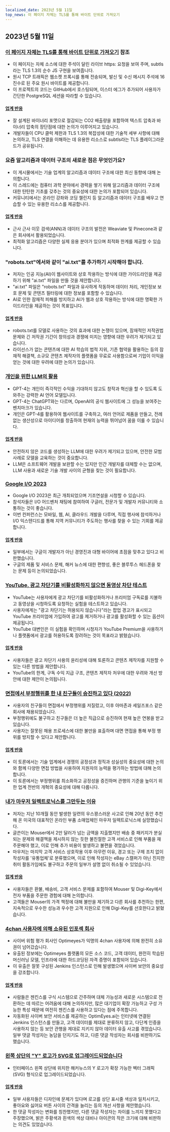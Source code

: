 ```yaml
---
localized_date: 2023년 5월 11일
top_news: 이 페이지 자체는 TLS를 통해 바이트 단위로 가져오기
---
```




<CallToAction />

<Steps>

## 2023년 5월 11일

### [이 페이지 자체는 TLS를 통해 바이트 단위로 가져오기](https://subtls.pages.dev/) 참조

- 이 페이지는 자체 소스에 대한 주석이 달린 라이브 https: 요청을 보여 주며, subtls라는 TLS 1.3의 순수 JS 구현을 보여줍니다.
- 원시 TCP 트래픽은 웹소켓 프록시를 통해 전송되며, 발신 및 수신 메시지 주석에 16진수로 된 주요 원시 바이트를 제공합니다.
- 이 프로젝트의 코드는 GitHub에서 호스팅되며, 이스터 에그가 추가되어 사용자가 간단한 PostgreSQL 세션을 따라할 수 있습니다.

#### [업계 반응](http://news.ycombinator.com/item?id=35884437)

- 잘 설계된 바이너리 포맷으로 절감되는 CO2 배출량을 포함하여 텍스트 압축과 바이너리 압축의 장단점에 대한 논의가 이루어지고 있습니다.
- 개발자들이 CPU 클럭 제한과 TLS 1.3의 복잡성에 대한 기술적 세부 사항에 대해 논의하고, TLS 연결을 이해하는 데 유용한 리소스로 subtls라는 TLS 플레이그라운드가 공유됩니다.

### 요즘 알고리즘과 데이터 구조의 새로운 점은 무엇인가요?

- 이 게시물에서는 기술 업계의 알고리즘과 데이터 구조에 대한 최신 동향에 대해 논의합니다.
- 이 스레드에는 컴퓨터 과학 분야에서 경력을 쌓기 위해 알고리즘과 데이터 구조에 대한 탄탄한 기초를 갖추는 것의 중요성에 대한 논의가 포함되어 있습니다.
- 커뮤니티에서는 온라인 강좌와 코딩 챌린지 등 알고리즘과 데이터 구조를 배우고 연습할 수 있는 유용한 리소스를 제공합니다.

#### [업계 반응](http://news.ycombinator.com/item?id=35886900)

- 근사 근사 이웃 검색(ANN)과 데이터 구조의 발전은 Weaviate 및 Pinecone과 같은 회사에서 활용되었습니다.
- 최적화 알고리즘은 다양한 실제 응용 분야가 있으며 최적화 한계를 제공할 수 있습니다.

### "robots.txt"에서와 같이 "ai.txt"를 추가하기 시작해야 합니다.

- 저자는 인공 지능(AI)이 웹사이트와 상호 작용하는 방식에 대한 가이드라인을 제공하기 위해 "ai.txt" 파일을 만들 것을 제안합니다.
- "ai.txt" 파일은 "robots.txt" 파일과 유사하게 작동하며 데이터 처리, 개인정보 보호 문제 및 콘텐츠 필터링에 대한 정보를 포함할 수 있습니다.
- AI로 인한 잠재적 피해를 방지하고 AI가 웹과 상호 작용하는 방식에 대한 명확한 가이드라인을 제공하는 것이 목표입니다.

#### [업계 반응](http://news.ycombinator.com/item?id=35886288)

- robots.txt를 모델로 사용하는 것의 효과에 대한 논쟁이 있으며, 잠재적인 저작권법 문제와 긴 저작권 기간이 창의성과 경쟁에 미치는 영향에 대한 우려가 제기되고 있습니다.
- 라이선스가 없는 콘텐츠에 대한 AI 학습의 법적 지위, 기존 협약을 활용하는 등의 잠재적 해결책, 소규모 콘텐츠 제작자의 플랫폼을 무료로 사용함으로써 기업이 이익을 얻는 것에 대한 우려에 대한 논의가 있습니다.

### [개인을 위한 LLM의 활용](https://mazzzystar.github.io/2023/05/10/LLM-for-individual/)

- GPT-4는 개인이 즉각적인 수익을 기대하지 않고도 창작과 혁신을 할 수 있도록 도와주는 강력한 AI 언어 모델입니다.
- GPT-4는 ChatGPT와는 다르며, OpenAI의 공식 웹사이트에 그 성능을 보여주는 벤치마크가 있습니다.
- 개인은 GPT-4를 활용하여 웹사이트를 구축하고, 여러 언어로 제품을 만들고, 전례 없는 생산성으로 아이디어를 창출하여 현재의 능력을 뛰어넘어 꿈을 이룰 수 있습니다.

#### [업계 반응](http://news.ycombinator.com/item?id=35885797)

- 안전하지 않은 코드를 생성하는 LLM에 대한 우려가 제기되고 있으며, 안전한 모범 사례로 모델을 교육하는 것이 중요합니다.
- LLM은 소프트웨어 개발을 보완할 수는 있지만 인간 개발자를 대체할 수는 없으며, LLM 사용과 새로운 기술 개발 사이의 균형을 찾는 것이 필요합니다.

### [Google I/O 2023](https://io.google/2023/)

- Google I/O 2023은 최근 개최되었으며 기조연설을 시청할 수 있습니다.
- 참석자들은 I/O 어드벤처 채팅에 참여하여 구글러, 전문가 및 개발자 커뮤니티와 소통하는 것이 좋습니다.
- 이번 컨퍼런스는 모바일, 웹, AI, 클라우드 개발을 다루며, 직접 행사에 참석하거나 I/O 익스텐디드를 통해 지역 커뮤니티가 주도하는 행사를 찾을 수 있는 기회를 제공합니다.

#### [업계 반응](http://news.ycombinator.com/item?id=35886559)

- 일부에서는 구글이 개발자가 아닌 경영진과 대형 바이어에 초점을 맞추고 있다고 비판했습니다.
- 구글의 제품 및 서비스 문제, 해커 뉴스에 대한 편향성, 좋은 블루투스 헤드폰을 찾는 문제 등이 논의되었습니다.

### [YouTube, 광고 차단기를 비활성화하지 않으면 동영상 차단 테스트](https://www.bleepingcomputer.com/news/technology/youtube-tests-blocking-videos-unless-you-disable-ad-blockers/)

- YouTube는 사용자에게 광고 차단기를 비활성화하거나 프리미엄 구독료를 지불하고 동영상을 시청하도록 요청하는 실험을 테스트하고 있습니다.
- 사용자에게는 "광고 차단기는 허용되지 않습니다"라는 팝업 경고가 표시되고 YouTube 프리미엄에 가입하여 광고를 제거하거나 광고를 활성화할 수 있는 옵션이 제공됩니다.
- YouTube 대변인은 이 실험을 확인하며 시청자가 YouTube Premium을 사용하거나 플랫폼에서 광고를 허용하도록 장려하는 것이 목표라고 밝혔습니다.

#### [업계 반응](http://news.ycombinator.com/item?id=35892512)

- 사용자들은 광고 차단기 사용의 윤리성에 대해 토론하고 콘텐츠 제작자를 지원할 수 있는 다른 방법을 제안합니다.
- YouTube의 한계, 구독 수익 지급 구조, 콘텐츠 제작자 처우에 대한 우려와 개선 방안에 대한 제안이 논의됩니다.

### [면접에서 부정행위를 한 내 친구들이 승진하고 있다 (2022)](https://www.teamblind.com/post/My-friends-who-cheated-in-interviews-are-getting-promoted-😡😡😡😡-XnYM4nLs)

- 사용자의 친구들이 면접에서 부정행위를 저질렀고, 이후 아마존과 세일즈포스 같은 회사에 채용되었습니다.
- 부정행위에도 불구하고 친구들은 더 높은 직급으로 승진하여 현재 높은 연봉을 받고 있습니다.
- 사용자는 잘못된 채용 프로세스에 대한 불만을 표출하며 대면 면접을 통해 부정 행위를 방지할 수 있다고 제안합니다.

#### [업계 반응](http://news.ycombinator.com/item?id=35885342)

- 이 토론에서는 기술 업계에서 경쟁의 공정성과 정직과 성실성의 중요성에 대한 논의와 함께 다양한 면접 방법을 사용하여 지원자의 능력을 평가하는 방법에 대해 논의합니다.
- 이 토론에서는 부정행위를 최소화하고 공정성을 증진하며 관행의 기준을 높이기 위한 업계 전반의 개혁의 중요성에 대해 다룹니다.

### [내가 마우저 일렉트로닉스를 그만두는 이유](https://lcamtuf.substack.com/p/why-im-done-with-mouser-electronics)

- 저자는 지난 10개월 동안 발생한 일련의 우스꽝스러운 사고로 인해 20년 동안 추천해 온 미국의 대표적인 온라인 부품 소매업체인 마우저 일렉트로닉스에 실망했습니다.
- 글쓴이는 Mouser에서 2만 달러가 넘는 금액을 지출했지만 배송 중 패키지가 분실되는 문제와 해결책을 제시하지 않는 듯한 불친절한 고객 서비스로 인해 부품을 재주문해야 했고, 이로 인해 추가 비용이 발생하고 불편을 겪었습니다.
- 마우저는 마지막 고객 서비스 상호작용 이후 아무런 이유, 경고 또는 구제 조치 없이 작성자를 '유통업체'로 분류했으며, 이로 인해 작성자는 eBay 스캘퍼가 아닌 진지한 취미 활동가임에도 불구하고 주문의 일부가 설명 없이 취소될 수 있었습니다.

#### [업계 반응](http://news.ycombinator.com/item?id=35892246)

- 사용자들은 환불, 배송비, 고객 서비스 문제를 포함하여 Mouser 및 Digi-Key에서 전자 부품을 주문한 경험에 대해 논의합니다.
- 고객들은 Mouser의 가격 책정에 대해 불만을 제기하고 다른 회사를 추천하는 한편, 지속적으로 우수한 성능과 우수한 고객 지원으로 인해 Digi-Key를 선호한다고 밝혔습니다.

### [4chan 사용자에 의해 소유된 인포섹 회사](https://maia.crimew.gay/posts/optimeyes-leak/)

- 사이버 위험 평가 회사인 Optimeyes가 익명의 4chan 사용자에 의해 완전히 소유권이 넘어갔습니다.
- 유출된 정보에는 Optimeyes 플랫폼의 모든 소스 코드, 고객 데이터, 완전히 학습된 머신러닝 모델, 인프라에 대한 하드코딩된 자격 증명이 포함되어 있습니다.
- 이 유출은 잘못 구성된 Jenkins 인스턴스로 인해 발생했으며 사이버 보안의 중요성을 강조합니다.

#### [업계 반응](http://news.ycombinator.com/item?id=35888509)

- 사람들은 젠킨스를 구식 시스템으로 간주하며 대체 가능성과 새로운 시스템으로 전환하는 데 따르는 어려움에 대해 논의하지만, 많은 대기업이 확장 가능하고 구성 가능한 특성 때문에 여전히 젠킨스를 사용하고 있다는 점에 주목합니다.
- 자동화된 사이버 보안 서비스를 제공하는 OptimEyes.ai는 인터넷에 연결된 Jenkins 인스턴스를 만들고, 고객 데이터를 제대로 분류하지 않고, 다단계 인증을 사용하지 않는 등 보안 관행을 제대로 지키지 않아 데이터 유출 사고를 겪었습니다. 일부 댓글 작성자는 농담을 던지기도 하고, 다른 댓글 작성자는 회사를 비판하기도 했습니다.

### [왼쪽 상단의 "Y" 로고가 SVG로 업그레이드되었습니다](https://news.ycombinator.com/y18.svg)

- 인터페이스 왼쪽 상단에 위치한 해커뉴스의 Y 로고가 확장 가능한 벡터 그래픽(SVG) 형식으로 업그레이드되었습니다.

#### [업계 반응](http://news.ycombinator.com/item?id=35894326)

- 일부 사용자들은 디자인에 문제가 있다며 로고를 상단 표시줄 색상과 일치시키고, 좋아요와 싫어요 버튼 사이의 간격을 늘리는 등의 개선 사항을 제안했습니다.
- 한 댓글 작성자는 변화를 칭찬했지만, 다른 댓글 작성자는 차이를 느끼지 못했다고 주장했으며, 밝은 주황색과 흰색의 색상 대비나 아이콘의 작은 크기에 대해 비판하는 의견도 있었습니다.

</Steps>
